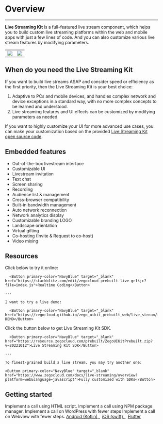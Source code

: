 # Overview

- - -


**Live Streaming Kit** is a full-featured live stream component, which helps you to build custom live streaming platforms within the web and mobile apps with just a few lines of code. And you can also customize various live stream features by modifying parameters.
 
|                                                                                                                                      |                                                                                                                                      |
| ------------------------------------------------------------------------------------------------------------------------------------ | ------------------------------------------------------------------------------------------------------------------------------------ |
| <Frame width="512" height="auto" caption=""><img src="https://storage.zego.im/sdk-doc/Pics/Prebuilt_Web/liveStream_P.jpg" /></Frame> | <Frame width="180" height="auto" caption=""><img src="https://storage.zego.im/sdk-doc/Pics/Prebuilt_Web/liveStream_m.png" /></Frame> |


## When do you need the Live Streaming Kit


If you want to build live streams ASAP and consider speed or efficiency as the first priority, then the Live Streaming Kit is your best choice: 
1. Adaptive to PCs and mobile devices, and handles complex network and device exceptions in a standard way, with no more complex concepts to be learned and understood.
2. Live streaming features and UI effects can be customized by modifying parameters as needed.


If you want to highly customize your UI for more advanced use cases, you can make your customization based on the provided [Live Streaming Kit open source code](https://github.com/ZEGOCLOUD/zego_uikit_prebuilt_web). 



## Embedded features 

* Out-of-the-box livestream interface
* Customizable UI
* Livestream invitation
* Text chat
* Screen sharing
* Recording
* Audience list & management
* Cross-browser compatibility
* Built-in bandwidth management
* Auto network reconnection
* Network analytics display
* Customizable branding LOGO
* Landscape orientation
* Virtual gifting
* Co-hosting (Invite & Request to co-host)
* Video mixing

## Resources
<CardGroup cols={2}>
  <Card title="I want to code online and check it in action:">
    Click below to try it online:

	  <Button primary-color="NavyBlue" target="_blank" href="https://stackblitz.com/edit/zegocloud-prebuilt-live-gr1kjc?file=index.js">Realtime Coding</Button>

    ---

    I want to try a live demo:

	  <Button primary-color="NavyBlue" target="_blank" href="https://zegocloud.github.io/zego_uikit_prebuilt_web/live_stream/index.html">LIVE DEMO</Button>
  </Card>
  <Card title="I want to check out Live Streaming Kit:">
    Click the button below to get Live Streaming Kit SDK.

	  <Button primary-color="NavyBlue" target="_blank" href="https://resource.zegocloud.com/prebuilt/ZegoUIKitPrebuilt.zip?v=20221012">Live Streaming Kit SDK</Button>

    ---

    To finest-grained build a live stream, you may try another one:

	<Button primary-color="NavyBlue" target="_blank" href="https://www.zegocloud.com/docs/live-streaming/overview?platform=web&language=javascript">Fully customized with SDKs</Button>
  </Card>
</CardGroup>




## Getting started


<CardGroup cols={2}>
  <Card title="Using HTML script (JQuery, PHP, JSP)" href="./02-Quick%20start/01-Using HTML script.mdx">
    Implement a call using HTML script.
  </Card>
  <Card title="Using NPM package manager (React, Vue, Angular)" href="./02-Quick%20start/02-Using NPM package manager.mdx">
    Implement a call using NPM package manager.
  </Card>
  <Card title="Using WordPress" href="./02-Quick%20start/03-Using WordPress.mdx">
    Implement a call on WordPress with fewer steps
  </Card>
  <Card title="Using WebView" href="https://www.zegocloud.com/blog/webrtc-ios" target="_blank">
    Implement a call on Webview with fewer steps.
    <a href="https://www.zegocloud.com/blog/webrtc-android" target="_blank">Android (Kotlin), </a>&nbsp;
    <a href="https://www.zegocloud.com/blog/webrtc-ios" target="_blank">iOS (swift), </a>&nbsp;
    <a href="https://www.zegocloud.com/blog/flutter-webrtc" target="_blank">Flutter</a>
  </Card>
</CardGroup>
